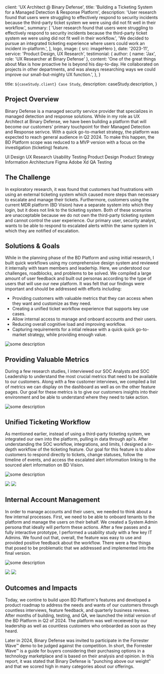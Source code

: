 
  client: 'UX Architect @ Binary Defense',
  title: 'Building a Ticketing System for a Managed Detection & Response Platform',
  description:
    'User research found that users were struggling to effectively respond to security incidents because the third-party ticket system we were using did not fit well in their workflow.',
  summary: [
    'User research found that users were struggling to effectively respond to security incidents because the third-party ticket system we were using did not fit well in their workflow.',
    'We decided to pursue an integrated ticketing experience where users could work an incident in-platform.',
  ],
  logo,
  image: { src: imageHero },
  date: '2023-11',
  service: 'Product Design, UX Research',
  testimonial: {
    author: { name: 'Jax', role: 'UX Researcher at Binary Defense' },
    content:
      'One of the great things about Max is how proactive he is beyond his day-to-day. He collaborated on projects in other departments, and was always researching ways we could improve our small-but-mighty UX function.',
  },
}

  title: `${caseStudy.client} Case Study`,
  description: caseStudy.description,
}

## Project Overview

Binary Defense is a managed security service provider that specializes in managed detection and response solutions. While in my role as UX Architect at Binary Defense, we have been building a platform that will become our customers' primary touchpoint for their Managed Detection and Response serivce. With a quick go-to-market strategy, the platform was expected to reach general audience in Q2 2024. To make this happen, the BD Platform scope was reduced to a MVP version with a focus on the investigation (ticketing) feature.

<TagList>
  <TagListItem>UI Design</TagListItem>
  <TagListItem>UX Research</TagListItem>
  <TagListItem>Usability Testing</TagListItem>
  <TagListItem>Product Design</TagListItem>
  <TagListItem>Product Strategy</TagListItem>
  <TagListItem>Information Architecture</TagListItem>
  <TagListItem>Figma</TagListItem>
  <TagListItem>Adobe Xd</TagListItem>
  <TagListItem>QA Testing</TagListItem>
</TagList>

## The Challenge

In exploratory research, it was found that customers had frustrations with using an external ticketing system which caused more steps than necessary to escalate and manage their tickets. Furthermore, customers using the current MDR platform (BD Vision) have a separate system into which they login, but it does not link to the ticketing system. Both of these scenarios are unacceptable because we do not own the third-party ticketing system and cannot control the user experience. Our primary user, security analyst, wants to be able to respond to escalated alerts within the same system in which they are notified of escalation.

## Solutions & Goals

While in the planning phase of the BD Platform and using initial research, I built quick workflows using my comprehensive design system and reviewed it internally with team members and leaderhip. Here, we understood our challenges, roadblocks, and problems to be solved. We compiled a large amount of user feedback and built out personas according to the type of users that will use our new platform. It was felt that our findings were important and should be addressed with efforts including:

- Providing customers with valuable metrics that they can access when they want and customize as they need.
- Creating a unified ticket workflow experience that supports key use cases.
- Allow internal access to manage and onboard accounts and their users.
- Reducing overall cognitive load and improving workflow.
- Capturing requirements for a intial release with a quick quick go-to-market strategy, while providing enough value.

<Image
  src={imageShowcase}
  alt="some description"
  className="xl:!min-w-[76rem] !w-full !mt-20 !mb-40"
/>

## Providing Valuable Metrics

During a few research studies, I interviewed our SOC Analysts and SOC Leadership to understand the most crucial metrics that need to be available to our customers. Along with a few customer interviews, we compiled a list of metrics we can display on the dashboard as well as on the other feature pages. Our goal for these metrics is to give our customers insights into their environment and be able to understand where they need to take action.

<Image
  src={imageFeature1}
  alt="some description"
  className="xl:!min-w-[76rem] !w-full !mt-20 !mb-40"
/>

## Unified Ticketing Workflow

As mentioned earlier, instead of using a third-party ticketing system, we integrated our own into the platform, pulling in data through api's. After understanding the SOC workflow, integrations, and limits, I designed a in-depth workflow of the ticketing feature. Our goal for this feature is to allow customers to respond directly to tickets, change statuses, follow the timeline of events, and access the escalated alert information linking to the sourced alert information on BD Vision.

<Image
  src={imageFeature2}
  alt="some description"
  className="xl:!min-w-[76rem] !w-full !mt-20"
/>

<div className="lg:!w-full xl:!min-w-[76rem] xl:!columns-2 lg:!columns-1 sm:!columns-1 gap-10 xs:!mt-0 xl:!mt-10 !mb-40">
  <Image className="!w-full mt-10 xl:mt-0" src={imageFeature2a}/>
  <Image className="!w-full mt-10 xl:mt-0" src={imageFeature2b}/>
</div>


## Internal Account Management

In order to manage accounts and their users, we needed to think about a few internal processes. First, we need to be able to onboard tenants to the platform and manage the users on their behalf. We created a System Admin persona that ideally will perform these actions. After a few passes and a fully interactive prototype, I performed a usability study with a few key IT Admins. We found out that, overall, the feature was easy to use and provided positive feedback about the workflow. There were a few things that posed to be problematic that we addressed and implemented into the final version.

<Image
  src={imageFeature3}
  alt="some description"
  className="xl:!min-w-[76rem] !w-full !mt-20"
/>

<div className="lg:!w-full xl:!min-w-[76rem] xl:!columns-2 lg:!columns-1 sm:!columns-1 gap-10 xs:!mt-0 xl:!mt-10 !mb-40">
  <Image className="!w-full mt-10 xl:mt-0" src={imageFeature3a}/>
  <Image className="!w-full mt-10 xl:mt-0" src={imageFeature3b}/>
</div>

## Outcomes and Impacts
Today, we contine to build upon BD Platform's features and developed a product roadmap to address the needs and wants of our customers through countless interviews, feature feedback, and quarterly business reviews. After months of building, testing, and QA, we launched the initial version of the BD Platform in Q2 of 2024. The platform was well receieved by our leadership as well as countless customers who onboarded as soon as they heard. 

Later in 2024, Binary Defense was invited to participate in the Forrester Wave™ demo to be judged against the competition. In short, the Forrester Wave™ is a guide for buyers considering their purchasing options in a technology marketplace and is based on their analysis and opinion. In this report, it was stated that Binary Defense is "punching above our weight" and that we scored high in many categories about our offerings.
